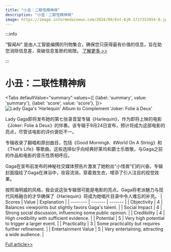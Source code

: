 ```yaml
---
title: "小丑：二联性精神病"
description: "小丑：二联性精神病"
image: https://image.informedainews.com/2024/09/Ent-AjR-1727353954-0.jpg
---
```



:::info

“智闻AI“ 是由人工智能编撰的刊物集合，确保您只获得最有价值的信息，旨在助您消除信息差，突破信息茧房的局限。  [了解更多 >>](/)

:::

# 小丑：二联性精神病


<Tabs
	defaultValue="summary"
	values={[
	{label: 'summary', value: 'summary'},
	{label: 'score', value: 'score'},
]}>
<TabItem value="summary">
<img
  src="https://image.informedainews.com/2024/09/Ent-AjR-1727353954-0.jpg"
  alt="Lady Gaga's 'Harlequin' Album to Complement 'Joker: Folie à Deux'"
/>



Lady Gaga即将发布她的第七张录音室专辑《Harlequin》，作为即将上映的电影《Joker: Folie à Deux》的伴奏。该专辑于9月24日宣布，预计将成为这部电影的亮点，尽管该电影的评价褒贬不一。

专辑收录了翻唱和原创曲目，包括《Good Morning》、《World On A String》和《That’s Life》等歌曲。这些选择似乎向经典好莱坞和爵士乐致敬，与Gaga之前的作品和电影的音乐性质相呼应。

Gaga在宣布前发布的神秘社交媒体预告片激发了她粉丝“小怪兽”们的兴奋。专辑封面描绘了Gaga在淋浴中，妆容流淌，穿着救生衣，增添了引人注目的视觉效果。

按照海明威的风格，我会说这张专辑很可能是电影的亮点。Gaga将老派魅力与现代风格融合的才华确保了《Harlequin》将成为她唱片目录中令人难忘的补充。
</TabItem>
<TabItem value="score">
	| Scores     | Value   | Explanation |
	| -------- | ------- | ------- |
	| Objectivity  | 4    | Balances viewpoints but slightly favors Gaga's talent.    |
	| Social Impact | 4     | Strong social discussion, influencing some public opinion.    |
	| Credibility    | 4    | High credibility with sufficient evidence.    |
	| Potential    | 5    | Very high potential to trigger a larger event.    |
	| Practicality    | 3    | Some practicality but requires further refinement.    |
	| Entertainment Value    | 5    | Very entertaining, attracting a wide audience.    |
</TabItem>
</Tabs>

[Full article>>](https://kotaku.com/lady-gaga-harlequin-album-joker-folie-a-deux-1851656310)
